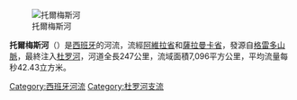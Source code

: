 [[Image:Alba_de_Tormes,_Salamanca,_España.jpg|托爾梅斯河]]

'''托爾梅斯河'''（{{lang-es|Río Tormes}}）是[[西班牙|西班牙]]的河流，流經[[阿維拉省|阿維拉省]]和[[薩拉曼卡省|薩拉曼卡省]]，發源自[[格雷多山脈|格雷多山脈]]，最終注入[[杜罗河|杜罗河]]，河道全長247公里，流域面積7,096平方公里，平均流量每秒42.43立方米。

{{coord|41.2925|N|6.47972|W|source:kolossus-ptwiki|display=title}}

{{Spain-geo-stub}}
[[Category:西班牙河流|Category:西班牙河流]]
[[Category:杜罗河支流|Category:杜罗河支流]]
